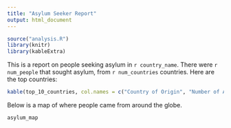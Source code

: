 ```yaml
---
title: "Asylum Seeker Report"
output: html_document
---
```


```r
source("analysis.R")
library(knitr)
library(kableExtra)
```

This is a report on people seeking asylum in `r country_name`. There were `r num_people` that sought asylum, from `r num_countries` countries. Here are the top countries:

```r
kable(top_10_countries, col.names = c("Country of Origin", "Number of Asylum Seekers"))

```

Below is a map of where people came from around the globe.

```r
asylum_map

```


